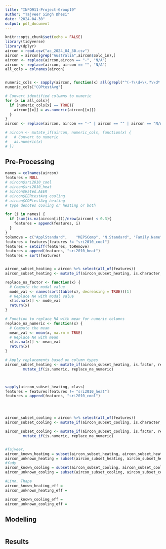 ---
title: "INFO911-Project-Group19"
author: "Tajveer Singh Dhesi"
date: "2024-04-30"
output: pdf_document
---

```{r setup, include=FALSE}
knitr::opts_chunk$set(echo = FALSE)
library(tidyverse)
library(dplyr)
aircon = read.csv("ac_2024_04_30.csv")
aircon = aircon[grep("Australia",aircon$Sold_in),]
aircon <- replace(aircon,aircon == "-", "N/A")
aircon <- replace(aircon, aircon == "", "N/A")
all_cols = colnames(aircon)


numeric_cols <- sapply(aircon, function(x) all(grepl("^(-?\\d+\\.?\\d*|N/A|-)$", x)))
numeric_cols["COPtestAvg"]

# Convert identified columns to numeric
for (x in all_cols){
  if (numeric_cols[x] == TRUE){
    aircon[[x]] = as.numeric(aircon[[x]])
  }
}
aircon <- replace(aircon, aircon == "-" | aircon == "" | aircon == "N/A", NA)

# aircon <- mutate_if(aircon, numeric_cols, function(x) {
#   # Convert to numeric
#   as.numeric(x)
# })

```

## Pre-Processing
```{r}
names = colnames(aircon)
features = NULL
# aircon$sri2010_cool
# aircon$sri2010_heat
# aircon$Rated.AEER
# aircon$EERtestAvg cooling
# aircon$COPtestAvg heating
# type denotes cooling or heating or both

for (i in names) {
  if (sum(is.na(aircon[i]))/nrow(aircon) < 0.3){
    features = append(features, i)
  }
}
toRemove = c("ApplStandard",	"MEPSComp",	"N.Standard", "Family.Name", "Sold_in",	"Submit_ID",	"SubmitStatus", "Demand.Response.1", "Demand.Response.2", "Demand.Response.4","Demand.Response.5","Demand.Response.6","Demand.Response.7", "Demand.Response.Capability",	"Product.Class", "Demand.Response.1",	"Availability.Status",	"Product.Website",	"Representative.Brand.URL",	"Registration.Number", "Country", "Model_No", "ExpDate", "Type", "Phase")
features = features[features != "sri2010_cool"]
features = setdiff(features, toRemove)
features = append(features, "sri2010_heat")
features = sort(features)


aircon_subset_heating = aircon %>% select(all_of(features))
aircon_subset_heating <- mutate_if(aircon_subset_heating, is.character, as.factor)

replace_na_factor <- function(x) {
  # Compute the modal value
  mode_val <- names(sort(table(x), decreasing = TRUE))[1]
  # Replace NA with modal value
  x[is.na(x)] <- mode_val
  return(x)
}

# Function to replace NA with mean for numeric columns
replace_na_numeric <- function(x) {
  # Compute the mean
  mean_val <- mean(x, na.rm = TRUE)
  # Replace NA with mean
  x[is.na(x)] <- mean_val
  return(x)
}

# Apply replacements based on column types
aircon_subset_heating <- mutate_if(aircon_subset_heating, is.factor, replace_na_factor) %>%
        mutate_if(is.numeric, replace_na_numeric)



sapply(aircon_subset_heating, class)
features = features[features != "sri2010_heat"]
features = append(features, "sri2010_cool")




aircon_subset_cooling = aircon %>% select(all_of(features))
aircon_subset_cooling <- mutate_if(aircon_subset_cooling, is.character, as.factor)

aircon_subset_cooling <- mutate_if(aircon_subset_cooling, is.factor, replace_na_factor) %>%
        mutate_if(is.numeric, replace_na_numeric)


#Tajveer, 
aircon_known_heating = subset(aircon_subset_heating, aircon_subset_heating["sri2010_heat"] != "NA")
aircon_unknown_heating = subset(aircon_subset_heating, aircon_subset_heating["sri2010_heat"] == "NA")
#Yady
aircon_known_cooling = subset(aircon_subset_cooling, aircon_subset_cooling["sri2010_cool"] != "NA")
aircon_unknown_cooling = subset(aircon_subset_cooling, aircon_subset_cooling["sri2010_cool"] == "NA")

#Lino, Thapa
aircon_known_heating_eff = 
aircon_unknown_heating_eff = 

aircon_known_cooling_eff = 
aircon_unknown_cooling_eff = 
```

## Modelling

```{r}

```

## Results

```{r}
```
